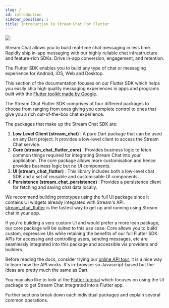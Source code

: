 ```yaml
---
slug: /
id: introduction
sidebar_position: 1
title: Introduction To Stream Chat For Flutter
---
```


![](../assets/sdk_title.png)

Stream Chat allows you to build real-time chat messaging in less time.
Rapidly ship in-app messaging with our highly reliable chat infrastructure and feature-rich SDKs.
Drive in-app conversion, engagement, and retention.

The Flutter SDK enables you to build any type of chat or messaging experience for Android, iOS, Web
and Desktop.

This section of the documentation focuses on our Flutter SDK which helps you easily
ship high quality messaging experiences in apps and programs built with the [Flutter toolkit made
by Google](https://flutter.dev).

The Stream Chat Flutter SDK comprises of four different packages to choose from ranging from ones
giving you complete control to ones that give you a rich out-of-the-box chat experience.

The packages that make up the Stream Chat SDK are:

1. <b>Low Level Client (stream_chat)</b> : A pure Dart package that can be used on any Dart project.
It provides a low-level client to access the Stream Chat service.
2. <b>Core (stream_chat_flutter_core)</b> : Provides business logic to fetch common things required
for integrating Stream Chat into your application.
The core package allows more customisation and hence provides business logic but no UI components.
3. <b>UI (stream_chat_flutter)</b> : This library includes both a low-level chat SDK and a set of
reusable and customisable UI components.
4. <b>Persistence (stream_chat_persistence)</b> : Provides a persistence client for fetching and
saving chat data locally.

We recommend building prototypes using the full UI package since it contains UI widgets already
integrated with Stream's API. [stream_chat_flutter](https://pub.dev/packages/stream_chat_flutter)
is the fastest way to get up and running using Stream chat in your app.

If you're building a very custom UI and would prefer a more lean package,
our core package will be suited to this use case. Core allows you to build custom,
expressive UIs while retaining the benefits of our full Flutter SDK.
APIs for accessing and controlling users, sending messages, etc are seamlessly integrated into
this package and accessible via providers and builders.

Before reading the docs, consider trying our [online API tour](https://getstream.io/chat/get_started/),
it is a nice way to learn how the API works.
It's in-browser so Javascript-based but the ideas are pretty much the same as Dart.

You may also like to look at the [Flutter tutorial](https://getstream.io/chat/flutter/tutorial/)
which focuses on using the UI package to get Stream Chat integrated into a Flutter app.

Further sections break down each individual packages and explain several common operations.
